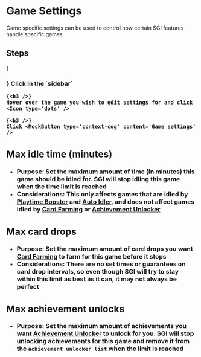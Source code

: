 

# Game Settings

Game specific settings can be used to control how certain SGI features handle specific games.

## Steps

<Steps>
    {<h3 />}
    Click <Icon type='game' /> in the `sidebar`

    {<h3 />}
    Hover over the game you wish to edit settings for and click <Icon type='dots' />

    {<h3 />}
    Click <MockButton type='context-cog' content='Game settings' />
</Steps>

## Max idle time (minutes)

* **Purpose:** Set the maximum amount of time (in minutes) this game should be idled for. SGI will stop idling this game when the time limit is reached
* **Considerations:** This only affects games that are idled by [Playtime Booster](/docs/features/playtime-booster) and [Auto Idler](/docs/features/auto-idler), and does not affect games idled by [Card Farming](/docs/features/card-farming) or [Achievement Unlocker](/docs/features/achievement-unlocker)

## Max card drops

* **Purpose:** Set the maximum amount of card drops you want [Card Farming](/docs/features/card-farming) to farm for this game before it stops
* **Considerations:** There are no set times or guarantees on card drop intervals, so even though SGI will try to stay within this limit as best as it can, it may not always be perfect

## Max achievement unlocks

* **Purpose:** Set the maximum amount of achievements you want [Achievement Unlocker](/docs/features/achievement-unlocker) to unlock for you. SGI will stop unlocking achievements for this game and remove it from the `achievement unlocker list` when the limit is reached